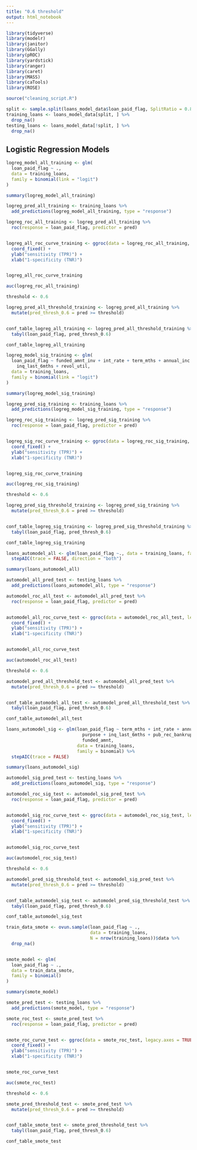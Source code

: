```yaml
---
title: "0.6 threshold"
output: html_notebook
---
```


```r
library(tidyverse)
library(modelr)
library(janitor)
library(GGally)
library(pROC)
library(yardstick)
library(ranger)
library(caret)
library(MASS)
library(caTools)
library(ROSE)
```





```r
source("cleaning_script.R")
```


```r
split <- sample.split(loans_model_data$loan_paid_flag, SplitRatio = 0.8)
training_loans <- loans_model_data[split, ] %>% 
  drop_na()
testing_loans <- loans_model_data[!split, ] %>% 
  drop_na()
```


## Logistic Regression Models



```r

logreg_model_all_training <- glm(
  loan_paid_flag ~ .,
  data = training_loans,
  family = binomial(link = "logit")
)

summary(logreg_model_all_training)

logreg_pred_all_training <- training_loans %>% 
  add_predictions(logreg_model_all_training, type = "response")

logreg_roc_all_training <- logreg_pred_all_training %>% 
  roc(response = loan_paid_flag, predictor = pred)


logreg_all_roc_curve_training <- ggroc(data = logreg_roc_all_training, legacy.axes = TRUE) +
  coord_fixed() + 
  ylab("sensitivity (TPR)") + 
  xlab("1-specificity (TNR)")


logreg_all_roc_curve_training

auc(logreg_roc_all_training)

threshold <- 0.6

logreg_pred_all_threshold_training <- logreg_pred_all_training %>% 
  mutate(pred_thresh_0.6 = pred >= threshold)


conf_table_logreg_all_training <- logreg_pred_all_threshold_training %>%
  tabyl(loan_paid_flag, pred_thresh_0.6)

conf_table_logreg_all_training


```


```r
logreg_model_sig_training <- glm(
  loan_paid_flag ~ funded_amnt_inv + int_rate + term_mths + annual_inc + purpose +
    inq_last_6mths + revol_util,
  data = training_loans,
  family = binomial(link = "logit")
)

summary(logreg_model_sig_training)

logreg_pred_sig_training <- training_loans %>% 
  add_predictions(logreg_model_sig_training, type = "response")

logreg_roc_sig_training <- logreg_pred_sig_training %>% 
  roc(response = loan_paid_flag, predictor = pred)


logreg_sig_roc_curve_training <- ggroc(data = logreg_roc_sig_training, legacy.axes = TRUE) +
  coord_fixed() + 
  ylab("sensitivity (TPR)") + 
  xlab("1-specificity (TNR)")


logreg_sig_roc_curve_training

auc(logreg_roc_sig_training)

threshold <- 0.6

logreg_pred_sig_threshold_training <- logreg_pred_sig_training %>% 
  mutate(pred_thresh_0.6 = pred >= threshold)


conf_table_logreg_sig_training <- logreg_pred_sig_threshold_training %>%
  tabyl(loan_paid_flag, pred_thresh_0.6)

conf_table_logreg_sig_training
```


```r
loans_automodel_all <- glm(loan_paid_flag ~., data = training_loans, family = binomial) %>%
  stepAIC(trace = FALSE, direction = "both")

summary(loans_automodel_all)

automodel_all_pred_test <- testing_loans %>% 
  add_predictions(loans_automodel_all, type = "response")

automodel_roc_all_test <- automodel_all_pred_test %>% 
  roc(response = loan_paid_flag, predictor = pred)


automodel_all_roc_curve_test <- ggroc(data = automodel_roc_all_test, legacy.axes = TRUE) +
  coord_fixed() + 
  ylab("sensitivity (TPR)") + 
  xlab("1-specificity (TNR)")


automodel_all_roc_curve_test

auc(automodel_roc_all_test)

threshold <- 0.6

automodel_pred_all_threshold_test <- automodel_all_pred_test %>% 
  mutate(pred_thresh_0.6 = pred >= threshold)


conf_table_automodel_all_test <- automodel_pred_all_threshold_test %>%
  tabyl(loan_paid_flag, pred_thresh_0.6)

conf_table_automodel_all_test
```



```r
loans_automodel_sig <- glm(loan_paid_flag ~ term_mths + int_rate + annual_inc +
                             purpose + inq_last_6mths + pub_rec_bankruptcies +
                             funded_amnt, 
                           data = training_loans, 
                           family = binomial) %>%
  stepAIC(trace = FALSE)

summary(loans_automodel_sig)

automodel_sig_pred_test <- testing_loans %>% 
  add_predictions(loans_automodel_sig, type = "response")

automodel_roc_sig_test <- automodel_sig_pred_test %>% 
  roc(response = loan_paid_flag, predictor = pred)


automodel_sig_roc_curve_test <- ggroc(data = automodel_roc_sig_test, legacy.axes = TRUE) +
  coord_fixed() + 
  ylab("sensitivity (TPR)") + 
  xlab("1-specificity (TNR)")


automodel_sig_roc_curve_test

auc(automodel_roc_sig_test)

threshold <- 0.6

automodel_pred_sig_threshold_test <- automodel_sig_pred_test %>% 
  mutate(pred_thresh_0.6 = pred >= threshold)


conf_table_automodel_sig_test <- automodel_pred_sig_threshold_test %>%
  tabyl(loan_paid_flag, pred_thresh_0.6)

conf_table_automodel_sig_test
```


```r

train_data_smote <- ovun.sample(loan_paid_flag ~ .,
                                data = training_loans,
                                N = nrow(training_loans))$data %>% 
  drop_na()


smote_model <- glm(
  loan_paid_flag ~ .,
  data = train_data_smote,
  family = binomial()
)

summary(smote_model)

smote_pred_test <- testing_loans %>% 
  add_predictions(smote_model, type = "response")

smote_roc_test <- smote_pred_test %>% 
  roc(response = loan_paid_flag, predictor = pred)


smote_roc_curve_test <- ggroc(data = smote_roc_test, legacy.axes = TRUE) +
  coord_fixed() + 
  ylab("sensitivity (TPR)") + 
  xlab("1-specificity (TNR)")


smote_roc_curve_test

auc(smote_roc_test)

threshold <- 0.6

smote_pred_threshold_test <- smote_pred_test %>% 
  mutate(pred_thresh_0.6 = pred >= threshold)


conf_table_smote_test <- smote_pred_threshold_test %>%
  tabyl(loan_paid_flag, pred_thresh_0.6)

conf_table_smote_test

```


